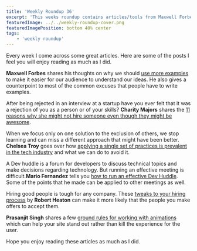 ```yaml
---
title: 'Weekly Roundup 36'
excerpt: 'This weeks roundup contains articles/tools from Maxwell Forbes, Charity Majors, Chelsea Troy, Mario Fernandez, Robert Heaton and Prasanjit Singh'
featuredImage: ../../weekly-roundup-cover.png
featuredImagePosition: bottom 40% center
tags:
    - 'weekly roundup'
---
```


Every week I come across some great articles. Here are some of the posts I feel you will enjoy reading as much as I did.

**Maxwell Forbes** shares his thoughts on why we should [use more examples](https://maxwellforbes.com/posts/use-examples) to make it easier for our audience to understand our ideas. He also gives a counterpoint to most of the common excuses that people have to write examples.

After being rejected in an interview at a startup have you ever felt that it was a rejection of you as a person or of your skills? **Charity Majors** shares the [11 reasons why she might not hire someone even though they might be awesome](https://charity.wtf/2019/10/18/the-real-11-reasons-i-dont-hire-you/).

When we focus only on one solution to the exclusion of others, we stop learning and can miss a different approach that might have been better. **Chelsea Troy** goes over how [applying a single set of practices is prevalent in the tech industry](https://chelseatroy.com/2020/09/01/only-one-right-way/) and what we can do to avoid it.

A Dev huddle is a forum for developers to discuss technical topics and make decisions regarding technology. But running an effective meeting is difficult.**Mario Fernandez** tells you [how to run an effective Dev Huddle](https://www.freecodecamp.org/news/how-to-use-the-dev-huddle-to-get-your-developers-on-the-same-page/). Some of the points that he made can be applied to other meetings as well.

Hiring good people is tough for any company. These [tweaks to your hiring process](https://robertheaton.com/2014/04/21/9-ways-to-get-that-engineer/) by **Robert Heaton** can make it more likely that the people you make offers to accept them.

**Prasanjit Singh** shares a few [ground rules for working with animations](https://css-tricks.com/ground-rules-for-web-animations/) which can help your site stand out rather than kill the experience for the user.

Hope you enjoy reading these articles as much as I did.
